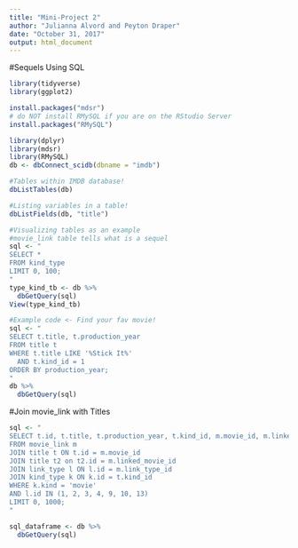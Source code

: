 ```yaml
---
title: "Mini-Project 2"
author: "Julianna Alvord and Peyton Draper"
date: "October 31, 2017"
output: html_document
---
```


#Sequels Using SQL
```r
library(tidyverse)
library(ggplot2)

install.packages("mdsr")
# do NOT install RMySQL if you are on the RStudio Server
install.packages("RMySQL")

library(dplyr)
library(mdsr)
library(RMySQL)
db <- dbConnect_scidb(dbname = "imdb")

#Tables within IMDB database!
dbListTables(db)

#Listing variables in a table!
dbListFields(db, "title")

#Visualizing tables as an example
#movie_link table tells what is a sequel
sql <- "
SELECT *
FROM kind_type
LIMIT 0, 100;
"
type_kind_tb <- db %>%
  dbGetQuery(sql)
View(type_kind_tb)
```

```r
#Example code <- Find your fav movie!
sql <- "
SELECT t.title, t.production_year
FROM title t 
WHERE t.title LIKE '%Stick It%'
  AND t.kind_id = 1
ORDER BY production_year;
"
db %>%
  dbGetQuery(sql)
```

#Join movie_link with Titles
```r
sql <- "
SELECT t.id, t.title, t.production_year, t.kind_id, m.movie_id, m.linked_movie_id, m.link_type_id, l.id, l.link, t2.id, t2.title, t2.production_year, k.id, k.kind
FROM movie_link m
JOIN title t ON t.id = m.movie_id
JOIN title t2 on t2.id = m.linked_movie_id
JOIN link_type l ON l.id = m.link_type_id
JOIN kind_type k ON k.id = t.kind_id
WHERE k.kind = 'movie'
AND l.id IN (1, 2, 3, 4, 9, 10, 13)
LIMIT 0, 1000;
"

sql_dataframe <- db %>%
  dbGetQuery(sql)
```

